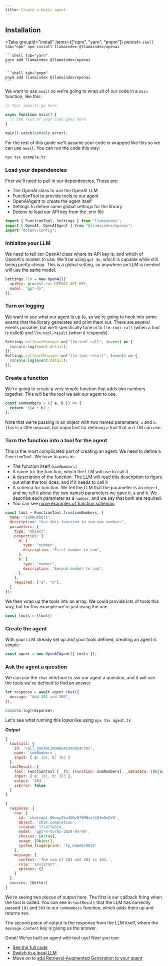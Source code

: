 ```yaml
---
title: Create a basic agent
---
```


## Installation


<Tabs groupId="install" items={["npm", "yarn", "pnpm"]} persist>
	```shell tab="npm"
	npm install llamaindex @llamaindex/openai
	```

	```shell tab="yarn"
	yarn add llamaindex @llamaindex/openai
	```

	```shell tab="pnpm"
	pnpm add llamaindex @llamaindex/openai
	```
</Tabs>

We want to use `await` so we're going to wrap all of our code in a `main` function, like this:

```typescript
// Your imports go here

async function main() {
  // the rest of your code goes here
}

main().catch(console.error);
```

For the rest of this guide we'll assume your code is wrapped like this so we can use `await`. You can run the code this way:

```bash
npx tsx example.ts
```

### Load your dependencies

First we'll need to pull in our dependencies. These are:

- The OpenAI class to use the OpenAI LLM
- FunctionTool to provide tools to our agent
- OpenAIAgent to create the agent itself
- Settings to define some global settings for the library
- Dotenv to load our API key from the .env file

```javascript
import { FunctionTool, Settings } from "llamaindex";
import { OpenAI, OpenAIAgent } from "@llamaindex/openai";
import "dotenv/config";
```

### Initialize your LLM

We need to tell our OpenAI class where its API key is, and which of OpenAI's models to use. We'll be using `gpt-4o`, which is capable while still being pretty cheap. This is a global setting, so anywhere an LLM is needed will use the same model.

```javascript
Settings.llm = new OpenAI({
  apiKey: process.env.OPENAI_API_KEY,
  model: "gpt-4o",
});
```

### Turn on logging

We want to see what our agent is up to, so we're going to hook into some events that the library generates and print them out. There are several events possible, but we'll specifically tune in to `llm-tool-call` (when a tool is called) and `llm-tool-result` (when it responds).

```javascript
Settings.callbackManager.on("llm-tool-call", (event) => {
  console.log(event.detail);
});
Settings.callbackManager.on("llm-tool-result", (event) => {
  console.log(event.detail);
});
```

### Create a function

We're going to create a very simple function that adds two numbers together. This will be the tool we ask our agent to use.

```javascript
const sumNumbers = ({ a, b }) => {
  return `${a + b}`;
};
```

Note that we're passing in an object with two named parameters, `a` and `b`. This is a little unusual, but important for defining a tool that an LLM can use.

### Turn the function into a tool for the agent

This is the most complicated part of creating an agent. We need to define a `FunctionTool`. We have to pass in:

- The function itself (`sumNumbers`)
- A name for the function, which the LLM will use to call it
- A description of the function. The LLM will read this description to figure out what the tool does, and if it needs to call it
- A schema for function. We tell the LLM that the parameter is an `object`, and we tell it about the two named parameters we gave it, `a` and `b`. We describe each parameter as a `number`, and we say that both are required.
- You can see [more examples of function schemas](https://cookbook.openai.com/examples/how_to_call_functions_with_chat_models).

```javascript
const tool = FunctionTool.from(sumNumbers, {
  name: "sumNumbers",
  description: "Use this function to sum two numbers",
  parameters: {
    type: "object",
    properties: {
      a: {
        type: "number",
        description: "First number to sum",
      },
      b: {
        type: "number",
        description: "Second number to sum",
      },
    },
    required: ["a", "b"],
  },
});
```

We then wrap up the tools into an array. We could provide lots of tools this way, but for this example we're just using the one.

```javascript
const tools = [tool];
```

### Create the agent

With your LLM already set up and your tools defined, creating an agent is simple:

```javascript
const agent = new OpenAIAgent({ tools });
```

### Ask the agent a question

We can use the `chat` interface to ask our agent a question, and it will use the tools we've defined to find an answer.

```javascript
let response = await agent.chat({
  message: "Add 101 and 303",
});

console.log(response);
```

Let's see what running this looks like using `npx tsx agent.ts`

**_Output_**

```javascript
{
  toolCall: {
    id: 'call_ze6A8C3mOUBG4zmXO8Z4CPB5',
    name: 'sumNumbers',
    input: { a: 101, b: 303 }
  },
  toolResult: {
    tool: FunctionTool { _fn: [Function: sumNumbers], _metadata: [Object] },
    input: { a: 101, b: 303 },
    output: '404',
    isError: false
  }
}
```

```javascript
{
  response: {
    raw: {
      id: 'chatcmpl-9KwauZku3QOvH78MNvxJs81mDvQYK',
      object: 'chat.completion',
      created: 1714778824,
      model: 'gpt-4-turbo-2024-04-09',
      choices: [Array],
      usage: [Object],
      system_fingerprint: 'fp_ea6eb70039'
    },
    message: {
      content: 'The sum of 101 and 303 is 404.',
      role: 'assistant',
      options: {}
    }
  },
  sources: [Getter]
}
```

We're seeing two pieces of output here. The first is our callback firing when the tool is called. You can see in `toolResult` that the LLM has correctly passed `101` and `303` to our `sumNumbers` function, which adds them up and returns `404`.

The second piece of output is the response from the LLM itself, where the `message.content` key is giving us the answer.

Great! We've built an agent with tool use! Next you can:

- [See the full code](https://github.com/run-llama/ts-agents/blob/main/1_agent/agent.ts)
- [Switch to a local LLM](3_local_model)
- Move on to [add Retrieval-Augmented Generation to your agent](4_agentic_rag)
